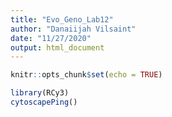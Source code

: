 ```yaml
---
title: "Evo_Geno_Lab12"
author: "Danaiijah Vilsaint"
date: "11/27/2020"
output: html_document
---
```


```r
knitr::opts_chunk$set(echo = TRUE)
```
```r
library(RCy3)
cytoscapePing()
```



